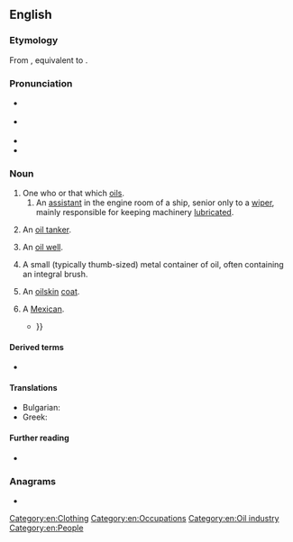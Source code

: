 ==English==

===Etymology===
From {{inh|en|enm|oyler}}, equivalent to {{suf|en|oil|er|id2=agent noun}}.

===Pronunciation===
* {{a|GA}} {{IPA|en|/ˈɔɪlɚ/}}
* {{a|RP}} {{IPA|en|/ˈɔɪlə/}}
* {{rhymes|en|ɔɪlə(ɹ)|s=2}}
* {{homophones|en|Euler}}

===Noun===
{{en-noun}}

# One who or that which [[oil]]s.
## An [[assistant]] in the engine room of a ship, senior only to a [[wiper]], mainly responsible for keeping machinery [[lubricate]]d.
# {{lb|en|nautical}} An [[oil tanker]].
# An [[oil well]].
# {{lb|en|firearms}} A small (typically thumb-sized) metal container of oil, often containing an integral brush.
# {{lb|en|informal}} An [[oilskin]] [[coat]].
# {{lb|en|US|ethnic slur}} A [[Mexican]].
#: {{syn|en|greaser}}
#* {{quote-book|en|title=Arizona Nights|author=Stewart Edward White|year=1907|chapter=4|url=https://www.gutenberg.org/cache/epub/753/pg753-images.html|passage=There were a lot of renegades down towards the Mexican line who made a raid once in a while, and a few '''oilers''' livin' near had water holes in the foothills, {{...}}}}

====Derived terms====
* {{l|en|flange oiler}}

====Translations====
{{trans-see|ship|oil tanker}}

{{trans-see|oil well|oil well}}

{{trans-top|ship operative}}
* Bulgarian: {{t|bg|мазач|m}}
* Greek: {{t+|el|λαδάς|m}}
{{trans-mid}}
{{trans-bottom}}

====Further reading====
* {{pedia}}

===Anagrams===
* {{anagrams|en|a=eilor|El Rio|Le Roi|LeRoi|Leroi|Loire|Lorie|oriel|reoil}}

[[Category:en:Clothing]]
[[Category:en:Occupations]]
[[Category:en:Oil industry]]
[[Category:en:People]]